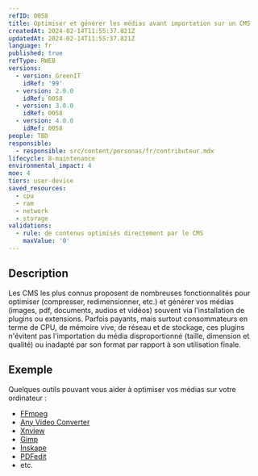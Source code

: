```yaml
---
refID: 0058
title: Optimiser et générer les médias avant importation sur un CMS
createdAt: 2024-02-14T11:55:37.821Z
updatedAt: 2024-02-14T11:55:37.821Z
language: fr
published: true
refType: RWEB
versions:
  - version: GreenIT
    idRef: '99'
  - version: 2.0.0
    idRef: 0058
  - version: 3.0.0
    idRef: 0058
  - version: 4.0.0
    idRef: 0058
people: TBD
responsible:
  - responsible: src/content/personas/fr/contributeur.mdx
lifecycle: 8-maintenance
environmental_impact: 4
moe: 4
tiers: user-device
saved_resources:
  - cpu
  - ram
  - network
  - storage
validations:
  - rule: de contenus optimisés directement par le CMS
    maxValue: '0'
---
```


## Description

Les CMS les plus connus proposent de nombreuses fonctionnalités pour optimiser (compresser, redimensionner, etc.) et générer vos médias (images, pdf, documents, audios et vidéos) souvent via l'installation de plugins ou extensions. Parfois payants, mais surtout consommateurs en terme de CPU, de mémoire vive, de réseau et de stockage, ces plugins n'évitent pas l'importation du média disproportionné (taille, dimension et qualité) ou inadapté par son format par rapport à son utilisation finale.

## Exemple

Quelques outils pouvant vous aider à optimiser vos médias sur votre ordinateur :

* [FFmpeg](https://www.ffmpeg.org/)
* [Any Video Converter](https://www.any-video-converter.com/products/video-converter-free/)
* [Xnview](https://www.xnview.com/fr/)
* [Gimp](https://www.gimp.org/)
* [Inskape](https://inkscape.org/fr/)
* [PDFedit](https://sourceforge.net/projects/pdfedit/)
* etc.
